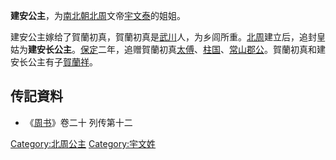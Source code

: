 {{東亞女性歷史人物
| 名稱=建安公主
| 身份=[[北周|北周]]公主
| 畫像=
| 說明=
| 姓=宇文
| 封爵=[[公主|公主]]
| 位號=
| 封號=建安长公主
| 出生年=
| 婚年=
| 逝世年=
| 同胞姊妹=
| 父親=[[宇文肱|宇文肱]]
| 子=[[賀蘭祥|賀蘭祥]]
| 夫=[[賀蘭初真|賀蘭初真]]
|}}
'''建安公主'''，为[[南北朝|南北朝]][[北周|北周]]文帝[[宇文泰|宇文泰]]的姐姐。
			
建安公主嫁给了賀蘭初真，賀蘭初真是[[武川|武川]]人，为乡闾所重。[[北周|北周]]建立后，追封皇姑为'''建安长公主'''。[[保定|保定]]二年，追赠賀蘭初真[[太傅|太傅]]、[[柱国|柱国]]、[[常山|常山]][[郡公|郡公]]。賀蘭初真和建安长公主有子[[賀蘭祥|賀蘭祥]]。  

== 传記資料 ==
*《[[周书|周书]]》卷二十 列传第十二

[[Category:北周公主|Category:北周公主]]
[[Category:宇文姓|Category:宇文姓]]